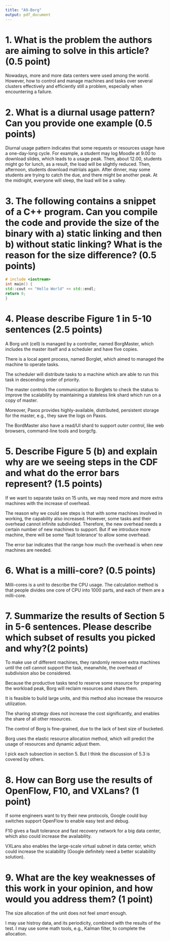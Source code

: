 ```yaml
---
title: "A9-Borg"
output: pdf_document
---
```


# 1. What is the problem the authors are aiming to solve in this article? (0.5 point)

Nowadays, more and more data centers were used among the world. However, how to control and manage machines and tasks over several clusters effectively and efficiently still a problem, especially when encountering a failure.

# 2. What is a diurnal usage pattern? Can you provide one example (0.5 points)

Diurnal usage pattern indicates that some requests or resources usage have a one-day-long cycle. For example, a student may log Moodle at 9.00 to download slides, which leads to a usage peak. Then, about 12.00, students might go for lunch, as a result, the load will be slightly reduced. Then, afternoon, students download matriials again. After dinner, may some students are trying to catch the due, and there might be another peak. At the midnight, everyone will sleep, the load will be a valley.

# 3. The following contains a snippet of a C++ program. Can you compile the code and provide the size of the binary with a) static linking and then b) without static linking? What is the reason for the size difference? (0.5 points)

```C++
# include <iostream>
int main() {
std::cout << "Hello World" << std::endl;
return 0;
}
```

# 4. Please describe Figure 1 in 5-10 sentences (2.5 points)

A Borg unit (cell) is managed by a controller, named BorgMaster, which includes the master itself and a scheduler and have five copies. 

There is a local agent process, named Borglet, which aimed to managed the machine to operate tasks. 

The scheduler will distribute tasks to a machine which are able to run this task in descending order of priority. 

The master controls the communication to Borglets to check the status to improve the scalability by maintaining a stateless link shard which run on a copy of master.

Moreover, Paxos provides highly-available, distributed, persistent storage for the master, e.g., they save the logs on Paxos.

The BordMaster also have a read/UI shard to support *outer control*, like web browsers, command-line tools and borgcfg.

# 5. Describe Figure 5 (b) and explain why are we seeing steps in the CDF and what do the error bars represent? (1.5 points)

If we want to separate tasks on 15 units, we may need more and more extra machines with the increase of overhead.

The reason why we could see steps is that with some machines involved in working, the capability also increased. However, some tasks and their overhead cannot infinite subdivided. Therefore, the new overhead needs a certain number of new machines to support. But if we introduce more machine, there will be some 'fault tolerance' to allow some overhead.

The error bar indicates that the range how much the overhead is when new machines are needed.

# 6. What is a milli-core? (0.5 points)

Milli-cores is a unit to describe the CPU usage. The calculation method is that people divides one core of CPU into 1000 parts, and each of them are a milli-core.

# 7. Summarize the results of Section 5 in 5-6 sentences. Please describe which subset of results you picked and why?(2 points)

To make use of different machines, they randomly remove extra machines until the cell cannot support the task, meanwhile, the overhead of subdivision also be considered.

Because the productive tasks tend to reserve some resource for preparing the workload peak, Borg will reclaim resources and share them.

It is feasible to build large units, and this method also increase the resource utilization.

The sharing strategy does not increase the cost significantly, and enables the share of all other resources.

The control of Borg is fine-grained, due to the lack of best size of bucketed.

Borg uses the elastic resource allocation method, which will predict the usage of resources and dynamic adjust them.

I pick each subsection in section 5. But I think the discussion of 5.3 is covered by others.

# 8. How can Borg use the results of OpenFlow, F10, and VXLans? (1 point)

If some engineers want to try their new protocols, Google could buy switches support OpenFlow to enable easy test and debug.

F10 gives a fault tolerance and fast recovery network for a big data center, which also could increase the availability.

VXLans also enables the large-scale virtual subnet in data center, which could increase the scalability (Google definitely need a better scalability solution).

# 9. What are the key weaknesses of this work in your opinion, and how would you address them? (1 point)

The size allocation of the unit does not feel *smart* enough.

I may use histroy data, and its periodicity, combined with the results of the test. I may use some math tools, e.g., Kalman filter, to complete the allocation.



